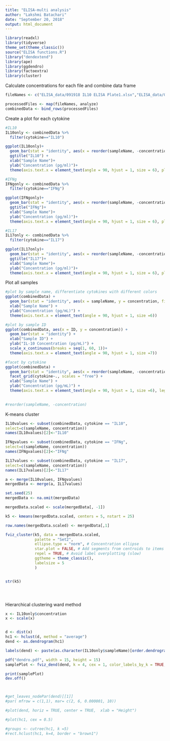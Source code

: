 ```yaml
---
title: "ELISA-multi analysis"
author: "Lakshmi Batachari"
date: "September 20, 2018"
output: html_document
---
```


```r
library(readxl)
library(tidyverse)
theme_set(theme_classic())
source("ELISA functions.R")
library("dendextend")
library(ape)
library(ggdendro)
library(factoextra)
library(cluster)
```

Calculate concentrations for each file and combine data frame
```r
fileNames <- c("ELISA_data/091918 IL10 ELISA Plate1.xlsx","ELISA_data/091918 IL10 ELISA Plate2.xlsx", "ELISA_data/092518 IFNg ELISA Plate1.xlsx", "ELISA_data/092518 IFNg ELISA Plate2.xlsx", "ELISA_data/092518 IL17 ELISA Plate1.xlsx", "ELISA_data/092518 IL17 ELISA Plate2.xlsx")

processedFiles <- map(fileNames, analyze)
combinedData <- bind_rows(processedFiles)
```

Create a plot for each cytokine

```r
#IL10 
IL10only <- combinedData %>%
  filter(cytokine=="IL10")

ggplot(IL10only)+
  geom_bar(stat = "identity", aes(x = reorder(sampleName, -concentration), y = concentration)) +
  ggtitle("IL10") +
  xlab("Sample Name")+
  ylab("Concentration (pg/ml)")+
  theme(axis.text.x = element_text(angle = 90, hjust = 1, size = 6), plot.title = element_text(hjust = .5))

#IFNg
IFNgonly <- combinedData %>%
  filter(cytokine=="IFNg")

ggplot(IFNgonly)+
  geom_bar(stat = "identity", aes(x = reorder(sampleName, -concentration), y = concentration)) +
  ggtitle("IFNg")+
  xlab("Sample Name")+
  ylab("Concentration (pg/ml)")+
  theme(axis.text.x = element_text(angle = 90, hjust = 1, size = 6), plot.title=element_text(hjust = .5))

#IL17
IL17only <- combinedData %>%
  filter(cytokine=="IL17")

ggplot(IL17only)+
  geom_bar(stat = "identity", aes(x = reorder(sampleName, -concentration), y = concentration)) +
  ggtitle("IL17")+
  xlab("Sample Name")+
  ylab("Concentration (pg/ml)")+
  theme(axis.text.x = element_text(angle = 90, hjust = 1, size = 6), plot.title=element_text(hjust = .5))

```



Plot all samples
```r

#plot by sample name, differentiate cytokines with different colors
ggplot(combinedData) + 
  geom_bar(stat = "identity", aes(x = sampleName, y = concentration, fill = cytokine), position = "dodge") +
  xlab("Sample Name") +
  ylab("Concentration (pg/mL)") + 
  theme(axis.text.x = element_text(angle = 90, hjust = 1, size =6))

#plot by sample ID
ggplot(combinedData, aes(x = ID, y = concentration)) + 
  geom_bar(stat = "identity") +
  xlab("Sample ID") +
  ylab("IL-10 Concentration (pg/mL)") + 
  scale_x_continuous(breaks = seq(1, 60, 1))+
  theme(axis.text.x = element_text(angle = 90, hjust = 1, size =7))

#facet by cytokine
ggplot(combinedData) + 
  geom_bar(stat = "identity", aes(x = reorder(sampleName, -concentration), y = concentration, fill = factor(cytokine)))+
  facet_grid(cytokine~., scales = "free") +
  xlab("Sample Name") +
  ylab("Concentration (pg/mL)") + 
  theme(axis.text.x = element_text(angle = 90, hjust = 1, size =6), legend.position = "none") 

  
#reorder(sampleName, -concentration)
```

K-means cluster
```r
IL10values <- subset(combinedData, cytokine == "IL10", 
select=c(sampleName, concentration))
names(IL10values)[2]<-"IL10"

IFNgvalues <- subset(combinedData, cytokine == "IFNg", 
select=c(sampleName, concentration))
names(IFNgvalues)[2]<-"IFNg"

IL17values <- subset(combinedData, cytokine == "IL17", 
select=c(sampleName, concentration))
names(IL17values)[2]<-"IL17"

a <- merge(IL10values, IFNgvalues)
mergedData <- merge(a, IL17values)

set.seed(25)
mergedData <- na.omit(mergedData)

mergedData.scaled <- scale(mergedData[, -1])

k5 <- kmeans(mergedData.scaled, centers = 5, nstart = 25)

row.names(mergedData.scaled) <- mergedData[,1]

fviz_cluster(k5, data = mergedData.scaled,
             palette = "Set2", 
             ellipse.type = "norm", # Concentration ellipse
             star.plot = FALSE, # Add segments from centroids to items
             repel = TRUE, # Avoid label overplotting (slow)
             ggtheme = theme_classic(), 
             labelsize = 5
             )


str(k5)





```


Hierarchical clustering ward method
```r
x <- IL10only$concentration
x <- scale(x)


d <- dist(x)
hc1 <- hclust(d, method = "average")
dend <- as.dendrogram(hc1)

labels(dend) <- paste(as.character(IL10only$sampleName)[order.dendrogram(dend)], sep = "")

pdf("dendro.pdf", width = 15, height = 15)
samplePlot <- fviz_dend(dend, k = 4, cex = 1, color_labels_by_k = TRUE,type = "circular")

print(samplePlot)
dev.off()



#get_leaves_nodePar(dend)[[1]]
#par( mfrow = c(1,1), mar= c(2, 6, 0.000001, 10))

#plot(dend, horiz = TRUE, center = TRUE,  xlab = "Height")

#plot(hc1, cex = 0.5)

#groups <- cutree(hc1, k =5)
#rect.hclust(hc1, k=4, border = "brown1")
```


